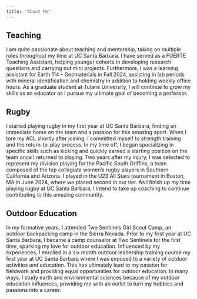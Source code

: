 ```yaml
---
title: "About Me"
---
```


## Teaching
I am quite passionate about teaching and mentorship, taking on multiple roles throughout my time at UC Santa Barbara. I have served as a FUERTE Teaching Assistant, helping younger cohorts in developing research questions and carrying out mini projects. Furthermore, I was a learning assistant for Earth 114 - Geomaterials in Fall 2024, assisting in lab periods with mineral identification and chemistry in addition to holding weekly office hours. As a graduate student at Tulane University, I will continue to grow my skills as an educator as I pursue my ultimate goal of becoming a professor.


## Rugby
I started playing rugby in my first year at UC Santa Barbara, finding an immediate home on the team and a passion for this amazing sport. When I tore my ACL shortly after joining, I committed myself to strength training and the return-to-play process. In my time off, I began specializing in specific skills such as kicking and quickly earned a starting position on the team once I returned to playing. Two years after my injury, I was selected to represent my division playing for the Pacific South Griffins, a team composed of the top collegiate women's rugby players in Southern California and Arizona. I played in the U23 All Stars tournament in Boston, MA in June 2024, where we placed second in our tier. As I finish up my time playing rugby at UC Santa Barbara, I intend to take up coaching to continue contributing to this amazing community.

## Outdoor Education
In my formative years, I attended Two Sentinels Girl Scout Camp, an outdoor backpacking camp in the Sierra Nevada. Prior to my first year at UC Santa Barbara, I became a camp counselor at Two Sentinels for the first time, sparking my love for outdoor education. Influenced by my experiences, I enrolled in a six month outdoor leadership training course my first year at UC Santa Barbara where I was exposed to a variety of outdoor activities and education. This has ultimately lead to my passion for fieldwork and providing equal opportunities for outdoor education. In many ways, I study earth and environmental sciences because of my outdoor education influences, providing me with an outlet to turn my hobbies and passions into a career.